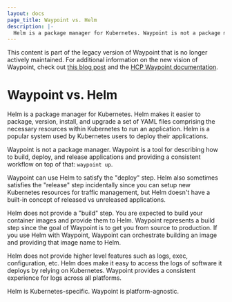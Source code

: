 ```yaml
---
layout: docs
page_title: Waypoint vs. Helm
description: |-
  Helm is a package manager for Kubernetes. Waypoint is not a package manager. Waypoint is a tool for describing how to build, deploy, and release applications and providing a consistent workflow on top of that: `waypoint up`.
---
```


<Warning>

This content is part of the legacy version of Waypoint that is no longer actively maintained. For additional information on the new vision of Waypoint, check out [this blog post](https://www.hashicorp.com/blog/a-new-vision-for-hcp-waypoint) and the [HCP Waypoint documentation](/hcp/docs/waypoint).

</Warning>

# Waypoint vs. Helm

Helm is a package manager for Kubernetes. Helm makes it easier to package,
version, install, and upgrade a set of YAML files comprising the necessary
resources within Kubernetes to run an application. Helm is a popular system
used by Kubernetes users to deploy their applications.

Waypoint is not a package manager. Waypoint is a tool for describing
how to build, deploy, and release applications and providing a consistent
workflow on top of that: `waypoint up`.

Waypoint can use Helm to satisfy the "deploy" step. Helm also sometimes
satisfies the "release" step incidentally since you can setup new Kubernetes
resources for traffic management, but Helm doesn't have a built-in concept
of released vs unreleased applications.

Helm does not provide a "build" step. You are expected to build your
container images and provide them to Helm. Waypoint represents a build
step since the goal of Waypoint is to get you from source to production.
If you use Helm with Waypoint, Waypoint can orchestrate building an
image and providing that image name to Helm.

Helm does not provide higher level features such as logs, exec, configuration,
etc. Helm does make it easy to access the logs of software it deploys by
relying on Kubernetes. Waypoint provides a consistent experience for logs
across all platforms.

Helm is Kubernetes-specific. Waypoint is platform-agnostic.
